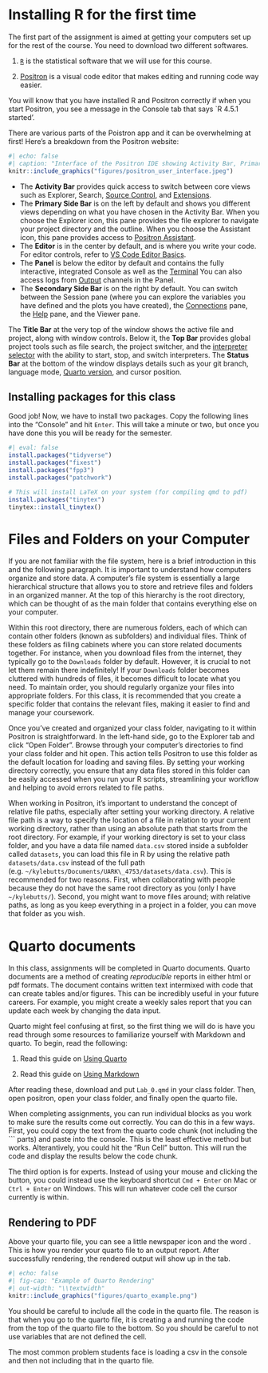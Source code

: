 # Installing R for the first time

The first part of the assignment is aimed at getting your computers set up for the rest of the course. You need to download two different softwares. 

1. [`R`](https://cloud.r-project.org/) is the statistical software that we will use for this course.

2. [Positron](https://positron.posit.co/download.html) is a visual code editor that makes editing and running code way easier.


You will know that you have installed R and Positron correctly if when you start Positron, you see a message in the Console tab that says `R 4.5.1 started'.

There are various parts of the Poistron app and it can be overwhelming at first! 
Here's a breakdown from the Positron website:


```r
#| echo: false
#| caption: "Interface of the Positron IDE showing Activity Bar, Primary Side Bar, Editor, Panel, and Secondary Side Bar"
knitr::include_graphics("figures/positron_user_interface.jpeg")
```

- The **Activity Bar** provides quick access to switch between core views such as Explorer, Search, [Source Control](https://positron.posit.co/git.html), and [Extensions](https://positron.posit.co/extensions.html).
- The **Primary Side Bar** is on the left by default and shows you different views depending on what you have chosen in the Activity Bar. When you choose the Explorer icon, this pane provides the file explorer to navigate your project directory and the outline. When you choose the Assistant icon, this pane provides access to [Positron Assistant](https://positron.posit.co/assistant.html).
- The **Editor** is in the center by default, and is where you write your code. For editor controls, refer to [VS Code Editor Basics](https://code.visualstudio.com/docs/editing/codebasics).
- The **Panel** is below the editor by default and contains the fully interactive, integrated Console as well as the [Terminal](https://code.visualstudio.com/docs/terminal/basics) You can also access logs from [Output](https://positron.posit.co/troubleshooting.html#output-panel) channels in the Panel.
- The **Secondary Side Bar** is on the right by default. You can switch between the Session pane (where you can explore the variables you have defined and the plots you have created), the [Connections](https://positron.posit.co/connections-pane.html) pane, the [Help](https://positron.posit.co/help-pane.html) pane, and the Viewer pane.

The **Title Bar** at the very top of the window shows the active file and project, along with window controls. Below it, the **Top Bar** provides global project tools such as file search, the project switcher, and the [interpreter selector](https://positron.posit.co/managing-interpreters.html#active-interpreter-session) with the ability to start, stop, and switch interpreters. The **Status Bar** at the bottom of the window displays details such as your git branch, language mode, [Quarto version](https://positron.posit.co/quarto.html), and cursor position.




## Installing packages for this class

Good job! Now, we have to install two packages.
Copy the following lines into the "Console" and hit `Enter`.
This will take a minute or two, but once you have done this you will be ready for the semester.

```r
#| eval: false
install.packages("tidyverse")
install.packages("fixest")
install.packages("fpp3")
install.packages("patchwork")

# This will install LaTeX on your system (for compiling qmd to pdf)
install.packages("tinytex")
tinytex::install_tinytex()
```


# Files and Folders on your Computer

If you are not familiar with the file system, here is a brief introduction in this and the following paragraph.\footnote{You can watch this three part tutorial if you're very new to computers: \url{https://www.youtube.com/watch?v=k-EID5_2D9U}.} 
It is important to understand how computers organize and store data. 
A computer's file system is essentially a large hierarchical structure that allows you to store and retrieve files and folders in an organized manner. 
At the top of this hierarchy is the root directory, which can be thought of as the main folder that contains everything else on your computer.

Within this root directory, there are numerous folders, each of which can contain other folders (known as subfolders) and individual files. 
Think of these folders as filing cabinets where you can store related documents together. 
For instance, when you download files from the internet, they typically go to the `Downloads` folder by default. 
However, it is crucial to not let them remain there indefinitely! 
If your `Downloads` folder becomes cluttered with hundreds of files, it becomes difficult to locate what you need. 
To maintain order, you should regularly organize your files into appropriate folders. For this class, it is recommended that you create a specific folder that contains \emph{all} the relevant files, making it easier to find and manage your coursework.

Once you've created and organized your class folder, navigating to it within Positron is straightforward. 
In the left-hand side, go to the Explorer tab and click "Open Folder". 
Browse through your computer's directories to find your class folder and hit open. 
This action tells Positron to use this folder as the default location for loading and saving files. 
By setting your working directory correctly, you ensure that any data files stored in this folder can be easily accessed when you run your R scripts, streamlining your workflow and helping to avoid errors related to file paths.

When working in Positron, it's important to understand the concept of relative file paths, especially after setting your working directory. 
A relative file path is a way to specify the location of a file in relation to your current working directory, rather than using an absolute path that starts from the root directory. 
For example, if your working directory is set to your class folder, and you have a data file named `data.csv` stored inside a subfolder called `datasets`, you can load this file in R by using the relative path `datasets/data.csv` instead of the full path (e.g. `~/kylebutts/Documents/UARK\_4753/datasets/data.csv`). 
This is recommended for two reasons.
First, when collaborating with people because they do not have the same root directory as you (only I have `~/kylebutts/`). 
Second, you might want to move files around; with relative paths, as long as you keep everything in a project in a folder, you can move that folder as you wish. 


# Quarto documents

In this class, assignments will be completed in Quarto documents. 
Quarto documents are a method of creating *reproducible* reports in either html or pdf formats. 
The document contains written text intermixed with code that can create tables and/or figures. 
This can be incredibly useful in your future careers. 
For example, you might create a weekly sales report that you can update each week by changing the data input. 

Quarto might feel confusing at first, so the first thing we will do is have you read through some resources to familiarize yourself with Markdown and quarto. 
To begin, read the following:

1. Read this guide on [Using Quarto](https://datavizf24.classes.andrewheiss.com/resource/quarto.html)

2. Read this guide on [Using Markdown](https://datavizf24.classes.andrewheiss.com/resource/markdown.html)

After reading these, download and put `Lab_0.qmd` in your class folder.
Then, open positron, open your class folder, and finally open the quarto file.

When completing assignments, you can run individual blocks as you work to make sure the results come out correctly. 
You can do this in a few ways. 
First, you could copy the text from the quarto code chunk (not including the ``` parts) and paste into the console. 
This is the least effective method but works. 
Alterantively, you could hit the "Run Cell" button.
This will run the code and display the results below the code chunk. 

The third option is for experts. 
Instead of using your mouse and clicking the button, you could instead use the keyboard shortcut `Cmd + Enter` on Mac or `Ctrl + Enter` on Windows. 
This will run whatever code cell the cursor currently is within.

## Rendering to PDF

Above your quarto file, you can see a little newspaper icon and the word \textbf{Preview}.
This is how you render your quarto file to an output report. 
After successfully rendering, the rendered output will show up in the \textbf{Viewer} tab.

```r
#| echo: false
#| fig-cap: "Example of Quarto Rendering"
#| out-width: "\\textwidth"
knitr::include_graphics("figures/quarto_example.png")
```


::: {.callout-note}
  You should be careful to include all the code in the quarto file. 
  The reason is that when you go to \textbf{Render} the quarto file, it is creating a \emph{completely new R instance} and running the code from the top of the quarto file to the bottom. 
  So you should be careful to not use variables that are not defined \emph{above} the cell.
  
  The most common problem students face is loading a csv in the console and then not including that in the quarto file. 
:::
<!-- 
\begin{tcolorbox}[boxrule = 0pt, frame hidden, sharp corners, enhanced, borderline west = {4pt}{0pt}{kings_river}, interior hidden]
  {\large \textbf{Important:}}

  \smallskip
  You should be careful to include all the code in the quarto file. 
  The reason is that when you go to \textbf{Render} the quarto file, it is creating a \emph{completely new R instance} and running the code from the top of the quarto file to the bottom. 
  So you should be careful to not use variables that are not defined \emph{above} the cell.
  
  The most common problem students face is loading a csv in the console and then not including that in the quarto file. 
\end{tcolorbox} 
-->
